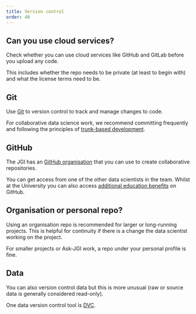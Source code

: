 ```yaml
---
title: Version control
order: 40
---
```


::: {.callout-note}
## Can you use cloud services?

Check whether you can use cloud services like GitHub and GitLab before you upload any code.

This includes whether the repo needs to be private (at least to begin with) and what the license terms need to be.
:::

## Git

Use [Git](https://git-scm.com/) to version control to track and manage changes to code.

::: {.callout-tip}
For collaborative data science work, we recommend committing frequently and following the principles of [trunk-based development](https://www.atlassian.com/continuous-delivery/continuous-integration/trunk-based-development).
:::

## GitHub

The JGI has an [GitHub organisation](https://github.com/JGIBristol) that you can use to create collaborative repositories.

You can get access from one of the other data scientists in the team.
Whilst at the University you can also access [additional education benefits](https://education.github.com/) on GitHub.

::: {.callout-note}
## Organisation or personal repo?

Using an organisation repo is recommended for larger or long-running projects.
This is helpful for continuity if there is a change the data scientist working on the project.

For smaller projects or Ask-JGI work, a repo under your personal profile is fine.
:::

## Data

You can also version control data but this is more unusual (raw or source data is generally considered read-only).

One data version control tool is [DVC](https://dvc.org/).
